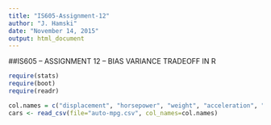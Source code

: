 ```yaml
---
title: "IS605-Assignment-12"
author: "J. Hamski"
date: "November 14, 2015"
output: html_document
---
```


##IS605 -- ASSIGNMENT 12 -- BIAS VARIANCE TRADEOFF IN R

```r
require(stats)
require(boot)
require(readr)
```


```r
col.names = c("displacement", "horsepower", "weight", "acceleration", "mpg")
cars <- read_csv(file="auto-mpg.csv", col_names=col.names)
```




